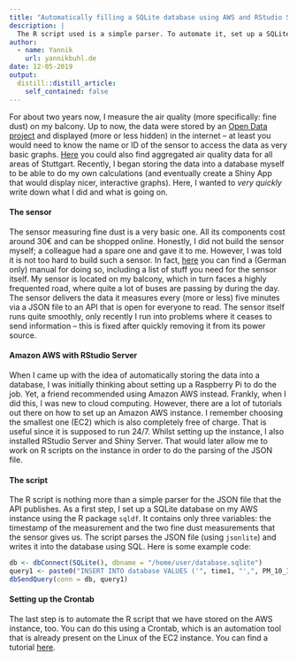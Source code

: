 ```yaml
---
title: "Automatically filling a SQLite database using AWS and RStudio Server"
description: |
  The R script used is a simple parser. To automate it, set up a SQLite database on AWS. The script parses a JSON file and writes it into the database using SQL.
author:
  - name: Yannik
    url: yannikbuhl.de
date: 12-05-2019
output:
  distill::distill_article:
    self_contained: false
---
```


For about two years now, I measure the air quality (more specifically: fine dust) on my balcony. Up to now, the data were stored by an [Open Data project](https://www.codefor.de/stuttgart/) and displayed (more or less hidden) in the internet -- at least you would need to know the name or ID of the sensor to access the data as very basic graphs. [Here](www.stuttgarter-zeitung.de/feinstaub) you could also find aggregated air quality data for all areas of Stuttgart. Recently, I began storing the data into a database myself to be able to do my own calculations (and eventually create a Shiny App that would display nicer, interactive graphs). Here, I wanted to *very quickly* write down what I did and what is going on. 

#### The sensor

The sensor measuring fine dust is a very basic one. All its components cost around 30€ and can be shopped online. Honestly, I did not build the sensor myself; a colleague had a spare one and gave it to me. However, I was told it is not too hard to build such a sensor. In fact, [here](https://luftdaten.info/) you can find a (German only) manual for doing so, including a list of stuff you need for the sensor itself. My sensor is located on my balcony, which in turn faces a highly frequented road, where quite a lot of buses are passing by during the day. The sensor delivers the data it measures every (more or less) five minutes via a JSON file to an API that is open for everyone to read. The sensor itself runs quite smoothly, only recently I run into problems where it ceases to send information -- this is fixed after quickly removing it from its power source.

#### Amazon AWS with RStudio Server

When I came up with the idea of automatically storing the data into a database, I was initially thinking about setting up a Raspberry Pi to do the job. Yet, a friend recommended using Amazon AWS instead. Frankly, when I did this, I was new to cloud computing. However, there are a lot of tutorials out there on how to set up an Amazon AWS instance. I remember choosing the smallest one (EC2) which is also completely free of charge. That is useful since it is supposed to run 24/7. Whilst setting up the instance, I also installed RStudio Server and Shiny Server. That would later allow me to work on R scripts on the instance in order to do the parsing of the JSON file. 

#### The script 

The R script is nothing more than a simple parser for the JSON file that the API publishes. As a first step, I set up a SQLite database on my AWS instance using the R package `sqldf`. It contains only three variables: the timestamp of the measurement and the two fine dust measurements that the sensor gives us. The script parses the JSON file (using `jsonlite`) and writes it into the database using SQL. Here is some example code: 

```r
db <- dbConnect(SQLite(), dbname = "/home/user/database.sqlite")
query1 <- paste0("INSERT INTO database VALUES ('", time1, "',", PM_10_1, ",", PM_25_1, ")")
dbSendQuery(conn = db, query1)
```

#### Setting up the Crontab

The last step is to automate the R script that we have stored on the AWS instance, too. You can do this using a Crontab, which is an automation tool that is already present on the Linux of the EC2 instance. You can find a tutorial [here](https://www.howtogeek.com/101288/how-to-schedule-tasks-on-linux-an-introduction-to-crontab-files/).
